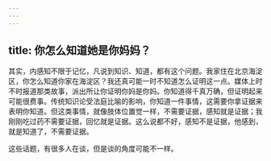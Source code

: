 ```yaml
---
---
---
```

title: 你怎么知道她是你妈妈？
---




其实，内感知不限于记忆，凡说到知识、知道，都有这个问题。我家住在北京海淀区，你怎么知道你家在海淀区？我还真可能一时不知道怎么证明这一点。媒体上时不时报道那类故事，派出所让你证明你妈是你妈。你知道得千真万确，但证明起来可能很费事。传统知识论受法庭比喻的影响，你知道一件事情，这需要你拿证据来表明你知道。但这类事情，就像肢体位置觉一样，不需要证据，感知就是证据；我刚刚吃过药不需要证据，回忆就是证据。这么说都不好，感知不是证据，他感到，就是知道了，不需要证据。

这些话题，有很多人在谈，但是谈的角度可能不一样。